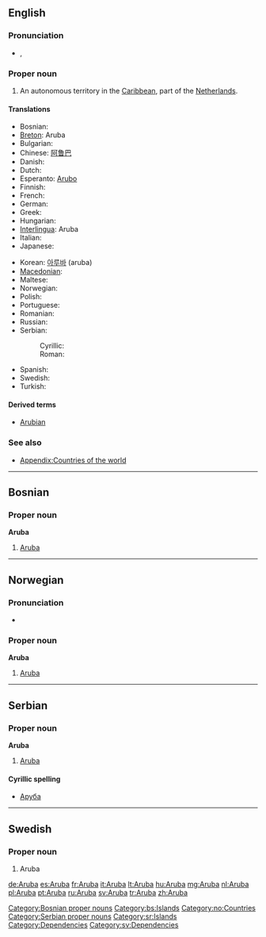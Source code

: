 {{wikipedia}}
==English==

===Pronunciation===
* {{a|UK}} {{IPA|/ˈæ.ɹuː.bə/}}, {{SAMPA|/"{.ru:.b@/}}

===Proper noun===
{{en-proper noun}}

# An autonomous territory in the [[Caribbean]], part of the [[Netherlands]].

====Translations====
{{trans-top|autonomous territory of the Netherlands in the Caribbean}}
* Bosnian: {{t-|bs|Aruba|f}}
* [[Breton]]: Aruba
* Bulgarian: {{t-|bg|Аруба}}
* Chinese: [[阿鲁巴]]
* Danish: {{t-|da|Aruba}}
* Dutch: {{t-|nl|Aruba}}
* Esperanto: [[Arubo]]
* Finnish: {{t-|fi|Aruba}}
* French: {{t+|fr|Aruba}}
* German: {{t+|de|Aruba}}
* Greek: {{t+|el|Αρούμπα}}
* Hungarian: {{t+|hu|Aruba}}
* [[Interlingua]]: Aruba
* Italian: {{t+|it|Aruba}}
* Japanese: {{t+|ja|アルバ|tr=aruba}}
{{trans-mid}}
* Korean: [[아루바]] (aruba)
* [[Macedonian]]: {{t-|mk|Аруба|f|tr=Arúba}}
* Maltese: {{t-|mt|Aruba|xs=Maltese}}
* Norwegian: {{t-|no|Aruba}}
* Polish: {{t+|pl|Aruba}}
* Portuguese: {{t+|pt|Aruba}}
* Romanian: {{t-|ro|Aruba|f}}
* Russian: {{t+|ru|Аруба}}
* Serbian:
*: Cyrillic: {{t-|sr|Аруба|f|sc=Cyrl}}
*: Roman: {{t-|sr|Aruba|f}}
* Spanish: {{t+|es|Aruba}}
* Swedish: {{t+|sv|Aruba}}
* Turkish: {{t+|tr|Aruba}}
{{trans-bottom}}

====Derived terms====
* [[Arubian]]

===See also===
* [[Appendix:Countries of the world]]

----

==Bosnian==

===Proper noun===
'''Aruba''' {{f}}

# [[#English|Aruba]]

[[Category:Bosnian proper nouns]]
[[Category:bs:Islands]]

----

==Norwegian==

===Pronunciation===
* {{IPA|/ɑɾʉːbɑ/|lang=no}}

===Proper noun===
'''Aruba'''

# [[#English|Aruba]]

[[Category:no:Countries]]

----

==Serbian==
{{wikipedia|lang=sr}}

===Proper noun===
'''Aruba''' {{f}}

# [[#English|Aruba]]

====Cyrillic spelling====
* [[Аруба#Serbian|Аруба]]

[[Category:Serbian proper nouns]]
[[Category:sr:Islands]]

----

==Swedish==

===Proper noun===
{{infl|sv|proper noun}}

# Aruba

[[Category:Dependencies]]
[[Category:sv:Dependencies]]

[[de:Aruba]]
[[es:Aruba]]
[[fr:Aruba]]
[[it:Aruba]]
[[lt:Aruba]]
[[hu:Aruba]]
[[mg:Aruba]]
[[nl:Aruba]]
[[pl:Aruba]]
[[pt:Aruba]]
[[ru:Aruba]]
[[sv:Aruba]]
[[tr:Aruba]]
[[zh:Aruba]]